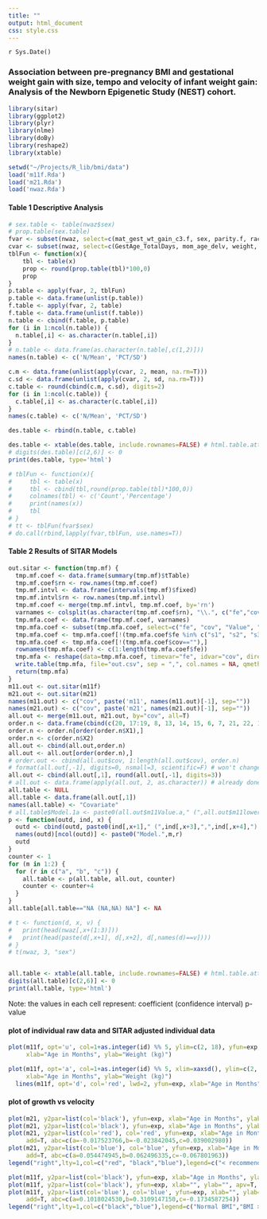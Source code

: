 ```yaml
---
title: ""
output: html_document
css: style.css
---
```


`r Sys.Date()`

### Association between pre-pregnancy BMI and gestational weight gain with size, tempo and velocity of infant weight gain: Analysis of the Newborn Epigenetic Study (NEST) cohort.
  
```r
library(sitar)
library(ggplot2)
library(plyr)
library(nlme)
library(doBy)
library(reshape2)
library(xtable)

setwd("~/Projects/R_lib/bmi/data")
load('m11f.Rda')
load('m21.Rda')
load('nwaz.Rda')
```


#### Table 1 Descriptive Analysis

```r
# sex.table <- table(nwaz$sex)
# prop.table(sex.table)
fvar <- subset(nwaz, select=c(mat_gest_wt_gain_c3.f, sex, parity.f, race.f, educ.f, gest_dbt.f, preg_ht.f, smoker.f,bmic5.f))
cvar <- subset(nwaz, select=c(GestAge_TotalDays, mom_age_delv, weight, gest_weight_gain_kg))
tblFun <- function(x){
    tbl <- table(x)
    prop <- round(prop.table(tbl)*100,0)
    prop
}
p.table <- apply(fvar, 2, tblFun)
p.table <- data.frame(unlist(p.table))
f.table <- apply(fvar, 2, table)
f.table <- data.frame(unlist(f.table))
n.table <- cbind(f.table, p.table)
for (i in 1:ncol(n.table)) {
  n.table[,i] <- as.character(n.table[,i])
}
# n.table <- data.frame(as.character(n.table[,c(1,2)]))
names(n.table) <- c('N/Mean', 'PCT/SD')

c.m <- data.frame(unlist(apply(cvar, 2, mean, na.rm=T)))
c.sd <- data.frame(unlist(apply(cvar, 2, sd, na.rm=T)))
c.table <- round(cbind(c.m, c.sd), digits=2)
for (i in 1:ncol(c.table)) {
  c.table[,i] <- as.character(c.table[,i])
}
names(c.table) <- c('N/Mean', 'PCT/SD')

des.table <- rbind(n.table, c.table)

des.table <- xtable(des.table, include.rownames=FALSE) # html.table.attributes=list(font.size=7pt)
# digits(des.table)[c(2,6)] <- 0
print(des.table, type='html')

# tblFun <- function(x){
#     tbl <- table(x)
#     tbl <- cbind(tbl,round(prop.table(tbl)*100,0))
#     colnames(tbl) <- c('Count','Percentage')
#     print(names(x))
#     tbl
# }
# tt <- tblFun(fvar$sex)
# do.call(rbind,lapply(fvar,tblFun, use.names=T))

```

#### Table 2 Results of SITAR Models

```r
out.sitar <- function(tmp.mf) {
  tmp.mf.coef <- data.frame(summary(tmp.mf)$tTable)
  tmp.mf.coef$rn <- row.names(tmp.mf.coef)
  tmp.mf.intvl <- data.frame(intervals(tmp.mf)$fixed)
  tmp.mf.intvl$rn <- row.names(tmp.mf.intvl)
  tmp.mf.coef <- merge(tmp.mf.intvl, tmp.mf.coef, by='rn')
  varnames <- colsplit(as.character(tmp.mf.coef$rn), "\\.", c("fe","cov"))
  tmp.mfa.coef <- data.frame(tmp.mf.coef, varnames)
  tmp.mfa.coef <- subset(tmp.mfa.coef, select=c("fe", "cov", "Value", "p.value", "lower", "upper"))
  tmp.mfa.coef <- tmp.mfa.coef[!(tmp.mfa.coef$fe %in% c("s1", "s2", "s3")),]
  tmp.mfa.coef <- tmp.mfa.coef[!(tmp.mfa.coef$cov==""),]
  rownames(tmp.mfa.coef) <- c(1:length(tmp.mfa.coef$fe))
  tmp.mfa <- reshape(data=tmp.mfa.coef, timevar="fe", idvar="cov", direction="wide")
  write.table(tmp.mfa, file="out.csv", sep = ",", col.names = NA, qmethod = "double")
  return(tmp.mfa)
}
m11.out <- out.sitar(m11f)
m21.out <- out.sitar(m21)
names(m11.out) <- c("cov", paste('m11', names(m11.out)[-1], sep=""))
names(m21.out) <- c("cov", paste('m21', names(m21.out)[-1], sep=""))
all.out <- merge(m11.out, m21.out, by="cov", all=T)
order.n <- data.frame(cbind(c(20, 17:19, 8, 13, 14, 15, 6, 7, 21, 22, 11, 12, 10, 1:5, 9, 16), 1:22))
order.n <- order.n[order(order.n$X1),]
order.n <- c(order.n$X2)
all.out <- cbind(all.out,order.n)
all.out <- all.out[order(order.n),]
# order.out <- cbind(all.out$cov, 1:length(all.out$cov), order.n)
# format(all.out[,-1], digits=0, nsmall=3, scientific=F) # won't change the actual value
all.out <- cbind(all.out[,1], round(all.out[,-1], digits=3))
# all.out <- data.frame(apply(all.out, 2, as.character)) # already done by paste
all.table <- NULL
all.table <- data.frame(all.out[,1])
names(all.table) <- "Covariate"
# all.table$Model.1a <- paste0(all.out$m11Value.a," (",all.out$m11lower.a,",",all.out$m11upper.a,") ",all.out$m11p.value.a)
p <- function(outd, ind, x) {
  outd <- cbind(outd, paste0(ind[,x+1]," (",ind[,x+3],",",ind[,x+4],") ",ind[,x+2]))
  names(outd)[ncol(outd)] <- paste0("Model.",m,r)
  outd
}
counter <- 1
for (m in 1:2) {
  for (r in c("a", "b", "c")) {
    all.table <- p(all.table, all.out, counter)
    counter <- counter+4
  }
}
all.table[all.table=="NA (NA,NA) NA"] <- NA

# t <- function(d, x, v) {
#   print(head(nwaz[,x+(1:3)]))
#   print(head(paste(d[,x+1], d[,x+2], d[,names(d)==v])))
# }
# t(nwaz, 3, "sex")


all.table <- xtable(all.table, include.rownames=FALSE) # html.table.attributes=list(font.size=7pt)
digits(all.table)[c(2,6)] <- 0
print(all.table, type='html')
```

Note: the values in each cell represent: coefficient (confidence interval) p-value 

#### plot of individual raw data and SITAR adjusted individual data

```r
plot(m11f, opt='u', col=1+as.integer(id) %% 5, ylim=c(2, 18), yfun=exp,
     xlab="Age in Months", ylab="Weight (kg)")

plot(m11f, opt='a', col=1+as.integer(id) %% 5, xlim=xaxsd(), ylim=c(2, 18), yfun=exp,
     xlab="Age in Months", ylab="Weight (kg)")
  lines(m11f, opt='d', col='red', lwd=2, yfun=exp, xlab="Age in Months", ylab="Weight (kg)")
```

#### plot of growth vs velocity

```r
plot(m21, y2par=list(col='black'), yfun=exp, xlab="Age in Months", ylab="Weight (kg)", apv=T)
plot(m21, y2par=list(col='black'), yfun=exp, xlab="Age in Months", ylab="Weight (kg)", apv=T, add=T)
plot(m21, y2par=list(col='red'), col='red', yfun=exp, xlab="Age in Months", ylab="Weight (kg)", apv=T,
     add=T, abc=c(a=-0.017523766,b=-0.023842045,c=0.039002980))
plot(m21, y2par=list(col='blue'), col='blue', yfun=exp, xlab="Age in Months", ylab="Weight (kg)", apv=T,
     add=T, abc=c(a=0.054474945,b=0.062496335,c=-0.067801963))
legend("right",lty=1,col=c("red", "black","blue"),legend=c("< recommended","= recommanded", "> recommanded"), cex=0.9, inset=0.05)

plot(m11f, y2par=list(col='black'), yfun=exp, xlab="Age in Months", ylab="Weight (kg)", apv=T)
plot(m11f, y2par=list(col='black'), yfun=exp, xlab="", ylab="", apv=T, add=T)
plot(m11f, y2par=list(col='blue'), col='blue', yfun=exp, xlab="", ylab="Weight (kg)", apv=T,
     add=T, abc=c(a=0.1018024530,b=0.3109147150,c=-0.1734587254))
legend("right",lty=1,col=c("black","blue"),legend=c("Normal BMI","BMI > 40"), cex=0.9, inset=0.05)

```
